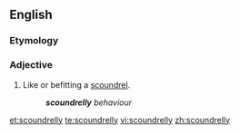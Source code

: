 ==English==
===Etymology===
{{suffix|scoundrel|ly}}

===Adjective===
{{en-adj}}
# Like or befitting a [[scoundrel]].
#: '''''scoundrelly''' behaviour''

[[et:scoundrelly]]
[[te:scoundrelly]]
[[vi:scoundrelly]]
[[zh:scoundrelly]]